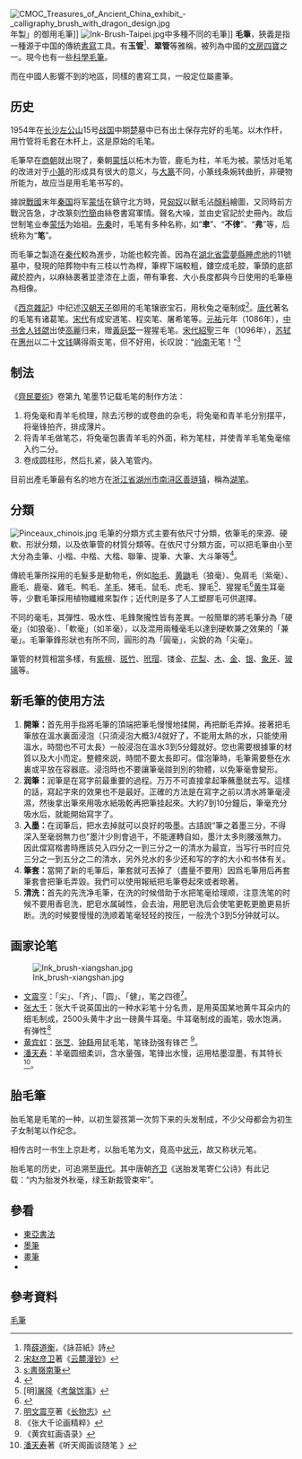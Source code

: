 {{NoteTA|1=zh-hans:余;zh-hant:馀;}}
[[File:CMOC_Treasures_of_Ancient_China_exhibit_-_calligraphy_brush_with_dragon_design.jpg|thumb]]年製」的御用毛筆]]
[[File:Ink-Brush-Taipei.jpg|thumb]]中多種不同的毛筆]]
'''毛筆'''，狹義是指一種源于中国的傳統[[書寫|書寫]]工具。有'''玉管'''<ref>隋[[薛道衡|薛道衡]]，《詠苔紙》詩<!-- 昔時應春色，引淥泛清流。今來承玉管，布字改銀鉤。 --></ref>、'''翠管'''等雅稱，被列為中國的[[文房四寶|文房四寶]]之一。現今也有一些[[科學毛筆|科學毛筆]]。

而在中國人影響不到的地區，同樣的書寫工具，一般定位屬畫筆。

== 历史 ==
1954年在[[长沙|长沙]][[左公山|左公山]]15号[[战国|战国]]中期[[楚国|楚]]墓中已有出土保存完好的毛笔。以木作杆，用竹管将毛套在木杆上，这是原始的毛笔。

毛筆早在[[商朝|商朝]]就出現了，秦朝[[蒙恬|蒙恬]]以柘木为管，鹿毛为柱，羊毛为被。蒙恬对毛笔的改进对于[[小篆|小篆]]的形成具有很大的意义，与[[大篆|大篆]]不同，小篆线条婉转曲折，非硬物所能为，故应当是用毛笔书写的。

據說[[戰國|戰國]]末年[[秦国|秦国]]将军[[蒙恬|蒙恬]]在鎮守北方時，見[[匈奴|匈奴]]以獸毛沾[[色素|顏料]]繪圖，又同時前方戰況告急，才改篆刻[[竹簡|竹簡]]由絲卷書寫軍情。聲名大噪，並由史官記於史冊內。故后世制笔业奉[[蒙恬|蒙恬]]为始祖。[[先秦|先秦]]时，毛笔有多种名称，如“'''聿'''”、“'''不律'''”、“'''弗'''”等，后统称为“'''笔'''”。

而毛筆之製造在[[秦代|秦代]]較為進步，功能也較完善。因為在[[湖北省|湖北省]][[雲夢縣|雲夢縣]][[睡虎地|睡虎地]]的11號墓中，發現的陪葬物中有三枝以竹為桿，筆桿下端較粗，鏤空成毛腔，筆頭的底部藏於腔內，以麻絲裹著並塗漆在上面，帶有筆套、大小長度都與今日使用的毛筆極為相像。

《[[西京雜記|西京雜記]]》中纪述[[汉朝|汉朝]][[天子|天子]]御用的毛笔镶嵌宝石，用秋兔之毫制成<ref>[[宋朝|宋]][[赵彦卫|赵彦卫]]著《[[云麓漫钞|云麓漫钞]]》</ref>。[[唐朝|唐代]]著名的毛笔有诸葛笔。[[宋朝|宋代]]有成安道笔、程奕笔、屠希笔等。[[元祐_(年號)|元祐]]元年（1086年），[[中书舍人|中书舍人]][[钱勰|钱勰]]出使[[高麗_(918年－1392年)|高麗]]归来，赠[[黃庭堅|黃庭堅]]一猩猩毛笔。[[宋朝|宋代]][[紹聖|紹聖]]三年（1096年），[[苏轼|苏轼]]在[[惠州|惠州]]以二十[[文_(貨幣)|文钱]]購得兩支笔，但不好用，长叹說：“[[岭南|岭南]]无笔！”<ref>[[s:書嶺南筆|s:書嶺南筆]]</ref>

== 制法 ==
《[[齊民要術|齊民要術]]》卷第九 笔墨节记载毛笔的制作方法：
# 将兔毫和青羊毛梳理，除去污秽的或卷曲的杂毛，将兔毫和青羊毛分别摆平，将毫锋拍齐，排成薄片。
# 将青羊毛做笔芯，将兔毫包裹青羊毛的外面，称为笔柱，并使青羊毛笔兔毫缩入约二分。
# 卷成圆柱形，然后扎紧，装入笔管内。

目前出產毛筆最有名的地方在[[浙江省|浙江省]][[湖州市|湖州市]][[南浔区|南浔区]][[善琏镇|善琏镇]]，稱為[[湖笔|湖笔]]。

== 分類 ==
[[File:Pinceaux_chinois.jpg|thumb]]
毛筆的分類方式主要有依尺寸分類，依筆毛的來源、硬軟、形狀分類，以及依筆管的材質分類等。在依尺寸分類方面，可以把毛筆由小至大分為圭筆、小楷、中楷、大楷、聯筆、提筆、大筆、大斗筆等<ref>{{Cite web |url=http://library.taiwanschoolnet.org/cyberfair2006/bhjh94/2-1-4.htm |title=《妙筆生花：毛筆種類》，台北縣碧華國民中學官網 |accessdate=2017-06-28 |archive-date=2017-04-02 |archive-url=https://web.archive.org/web/20170402160342/http://library.taiwanschoolnet.org/cyberfair2006/bhjh94/2-1-4.htm |dead-url=no }}</ref>。

傳統毛筆所採用的毛髮多是動物毛，例如[[胎毛筆|胎毛]]、[[黄鼬|黄鼬]]毛（狼毫）、兔肩毛（紫毫）、鹿毛、鹿毫、雞毛、鸭毛、[[羊毛|羊毛]]、猪毛、鼠毛、虎毛、狸毛<ref>[明][[屠隆|屠隆]]《[[考槃馀事|考槃馀事]]》</ref>、猩猩毛<ref>{{cite book|author=[宋][[朱彧|朱彧]]著|others=[[李偉國|李偉國]]点校|title=《[[萍洲可谈|萍洲可谈]]》|volume=卷二|pages=145页|publisher=中华书局|ISBN=978-7-101-05722-5}}</ref>[[黄牛|黄牛]]耳毫等，少數毛筆採用植物纖維來製作；近代則是多了人工塑膠毛可供選擇。

不同的毫毛，其彈性、吸水性、毛鋒聚攏性皆有差異。一般簡單的將毛筆分為「硬毫」（如狼毫）、「軟毫」（如羊毫），以及混用兩種毫毛以達到硬軟兼之效果的「兼毫」。毛筆筆鋒形狀也有所不同，圓形的為「圓毫」，尖銳的為「尖毫」。

筆管的材質相當多樣，有[[紫檀|紫檀]]、[[斑竹|斑竹]]、[[玳瑁|玳瑁]]、镂金、[[降香黄檀|花梨]]、[[木|木]]、[[金|金]]、[[银|银]]、[[象牙|象牙]]、[[玻璃|玻璃]]等。

== 新毛筆的使用方法 ==
# '''開筆：'''首先用手指將毛筆的頂端把筆毛慢慢地揉開，再把斷毛弄掉。接著把毛筆放在溫水裏面浸泡（只須浸泡大概3/4就好了，不能用太熱的水，只能使用溫水，時間也不可太長）一般浸泡在溫水3到5分鐘就好。您也需要根據筆的材質以及大小而定。整體來説，時間不要太長即可。儅泡筆時，毛筆需要懸在水裏或平放在容器底。浸泡時也不要讓筆毫踫到別的物體，以免筆毫會變形。
# '''润筆：'''润筆是在寫字前最重要的過程。万万不可直接拿起筆蘸墨就去写。這樣的話，寫起字來的效果也不是最好。正確的方法是在寫字之前以清水將筆毫浸濕，然後拿出筆來用吸水紙吸乾再把筆挂起來。大約7到10分鐘后，筆毫充分吸水后，就能開始寫字了。
# '''入墨：'''在润筆后，把水去掉就可以良好的吸墨。古語說“筆之着墨三分，不得深入至毫弱無力也”墨汁少則會過干，不能運轉自如，墨汁太多則腰漲無力。因此儅寫楷書時應該兑入四分之一到三分之一的清水为最宜，当写行书时应兑三分之一到五分之二的清水，另外兑水的多少还和写的字的大小和书体有关。
# '''筆套：'''當開了新的毛筆后，筆套就可丟掉了（盡量不要用）因爲毛筆用后再套筆套會把筆毛弄毀。我們可以使用報紙把毛筆卷起來或者晾著。
# '''清洗：'''首先的先洗净毛筆，在洗的时候借助于水把笔毫给理顺，注意洗笔的时候不要用香皂洗，肥皂水属碱性，会去油，用肥皂洗后会使笔更乾更脆更易折断。洗的时候要慢慢的洗顺着笔毫轻轻的按压，一般洗个3到5分钟就可以。

== 画家论笔 ==
[[File:Ink_brush-xiangshan.jpg|thumb]]
* [[文震亨|文震亨]]：「尖」、「齐」、「圆」、「健」，笔之四德<ref>[[明|明]][[文震亨|文震亨]]著《[[长物志|长物志]]》</ref>。
* [[张大千|张大千]]：张大千说英国出的一种水彩笔十分名贵，是用英国某地黄牛耳朵内的细毛制成，2500头黄牛才出一磅黄牛耳毫。牛耳毫制成的画笔，吸水饱满，有弹性<ref>《张大千论画精粹》</ref>
* [[黄宾虹|黄宾虹]]：[[张芝|张芝]]、[[钟繇|钟繇]]用鼠毛笔，笔锋劲强有锋芒 <ref>《黄宾虹画语录》</ref>。
* [[潘天寿|潘天寿]]：羊毫圆细柔训，含水量强，笔锋出水慢，运用枯墨湿墨，有其特长<ref>[[潘天寿|潘天寿]]著《听天阁画谈随笔 》</ref>。

==胎毛筆==
胎毛笔是毛笔的一种，以初生婴孩第一次剪下来的头发制成，不少父母都会为初生子女制笔以作纪念。

相传古时一书生上京赴考，以胎毛笔为文，竟高中[[状元|状元]]，故又称状元笔。

胎毛笔的历史，可追溯至[[唐代|唐代]]。其中唐朝[[齐卫|齐卫]]《送胎发笔寄仁公诗》有此记载：“内为胎发外秋毫，绿玉新裁管束牢”。

== 參看 ==
* [[東亞書法|東亞書法]]
* [[墨筆|墨筆]]
* [[畫筆|畫筆]]
*{{lj|揮毫|揮毫}}

== 參考資料 ==
<div class="references-small">
<references />
</div>

{{文房四宝}}

{{Authority control}}
[[Category:毛筆|毛筆]]